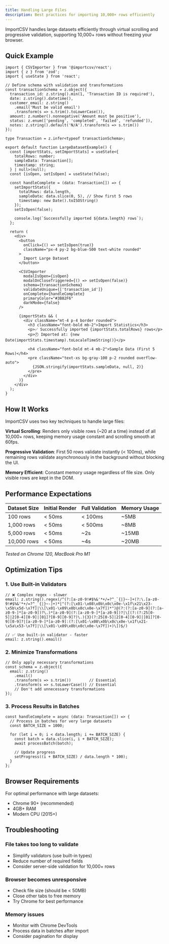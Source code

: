 ```yaml
---
title: Handling Large Files
description: Best practices for importing 10,000+ rows efficiently
---
```


ImportCSV handles large datasets efficiently through virtual scrolling and progressive validation, supporting 10,000+ rows without freezing your browser.

## Quick Example

```tsx
import { CSVImporter } from '@importcsv/react';
import { z } from 'zod';
import { useState } from 'react';

// Define schema with validation and transformations
const transactionSchema = z.object({
  transaction_id: z.string().min(1, 'Transaction ID is required'),
  date: z.string().datetime(),
  customer_email: z.string()
    .email('Must be valid email')
    .transform(s => s.trim().toLowerCase()),
  amount: z.number().nonnegative('Amount must be positive'),
  status: z.enum(['pending', 'completed', 'failed', 'refunded']),
  notes: z.string().default('N/A').transform(s => s.trim())
});

type Transaction = z.infer<typeof transactionSchema>;

export default function LargeDatasetExample() {
  const [importStats, setImportStats] = useState<{
    totalRows: number;
    sampleData: Transaction[];
    timestamp: string;
  } | null>(null);
  const [isOpen, setIsOpen] = useState(false);

  const handleComplete = (data: Transaction[]) => {
    setImportStats({
      totalRows: data.length,
      sampleData: data.slice(0, 5), // Show first 5 rows
      timestamp: new Date().toISOString()
    });
    setIsOpen(false);

    console.log(`Successfully imported ${data.length} rows`);
  };

  return (
    <div>
      <button
        onClick={() => setIsOpen(true)}
        className="px-4 py-2 bg-blue-500 text-white rounded"
      >
        Import Large Dataset
      </button>

      <CSVImporter
        modalIsOpen={isOpen}
        modalOnCloseTriggered={() => setIsOpen(false)}
        schema={transactionSchema}
        validateUnique={['transaction_id']}
        onComplete={handleComplete}
        primaryColor="#3B82F6"
        darkMode={false}
      />

      {importStats && (
        <div className="mt-4 p-4 border rounded">
          <h3 className="font-bold mb-2">Import Statistics</h3>
          <p>✅ Successfully imported {importStats.totalRows} rows</p>
          <p>🕐 Imported at: {new Date(importStats.timestamp).toLocaleTimeString()}</p>

          <h4 className="font-bold mt-4 mb-2">Sample Data (First 5 Rows)</h4>
          <pre className="text-xs bg-gray-100 p-2 rounded overflow-auto">
            {JSON.stringify(importStats.sampleData, null, 2)}
          </pre>
        </div>
      )}
    </div>
  );
}
```

## How It Works

ImportCSV uses two key techniques to handle large files:

**Virtual Scrolling**: Renders only visible rows (~20 at a time) instead of all 10,000+ rows, keeping memory usage constant and scrolling smooth at 60fps.

**Progressive Validation**: First 50 rows validate instantly (< 100ms), while remaining rows validate asynchronously in the background without blocking the UI.

**Memory Efficient**: Constant memory usage regardless of file size. Only visible rows are kept in the DOM.

## Performance Expectations

| Dataset Size | Initial Render | Full Validation | Memory Usage |
|-------------|---------------|-----------------|--------------|
| 100 rows | < 50ms | < 100ms | ~5MB |
| 1,000 rows | < 50ms | < 500ms | ~8MB |
| 5,000 rows | < 50ms | ~2s | ~15MB |
| 10,000 rows | < 50ms | ~4s | ~20MB |

*Tested on Chrome 120, MacBook Pro M1*

## Optimization Tips

### 1. Use Built-in Validators

```tsx
// ❌ Complex regex - slower
email: z.string().regex(/^(?:[a-z0-9!#$%&'*+/=?^_`{|}~-]+(?:\.[a-z0-9!#$%&'*+/=?^_`{|}~-]+)*|"(?:[\x01-\x08\x0b\x0c\x0e-\x1f\x21\x23-\x5b\x5d-\x7f]|\\[\x01-\x09\x0b\x0c\x0e-\x7f])*")@(?:(?:[a-z0-9](?:[a-z0-9-]*[a-z0-9])?\.)*[a-z0-9](?:[a-z0-9-]*[a-z0-9])?|\[(?:(?:25[0-5]|2[0-4][0-9]|[01]?[0-9][0-9]?)\.){3}(?:25[0-5]|2[0-4][0-9]|[01]?[0-9][0-9]?|[a-z0-9-]*[a-z0-9]:(?:[\x01-\x08\x0b\x0c\x0e-\x1f\x21-\x5a\x53-\x7f]|\\[\x01-\x09\x0b\x0c\x0e-\x7f])+)\])$/)

// ✅ Use built-in validator - faster
email: z.string().email()
```

### 2. Minimize Transformations

```tsx
// Only apply necessary transformations
const schema = z.object({
  email: z.string()
    .email()
    .transform(s => s.trim())        // Essential
    .transform(s => s.toLowerCase()) // Essential
    // Don't add unnecessary transformations
});
```

### 3. Process Results in Batches

```tsx
const handleComplete = async (data: Transaction[]) => {
  // Process in batches for very large datasets
  const BATCH_SIZE = 1000;

  for (let i = 0; i < data.length; i += BATCH_SIZE) {
    const batch = data.slice(i, i + BATCH_SIZE);
    await processBatch(batch);

    // Update progress
    setProgress((i + BATCH_SIZE) / data.length * 100);
  }
};
```

## Browser Requirements

For optimal performance with large datasets:
- Chrome 90+ (recommended)
- 4GB+ RAM
- Modern CPU (2015+)

## Troubleshooting

### File takes too long to validate
- Simplify validators (use built-in types)
- Reduce number of required fields
- Consider server-side validation for 10,000+ rows

### Browser becomes unresponsive
- Check file size (should be < 50MB)
- Close other tabs to free memory
- Try Chrome for best performance

### Memory issues
- Monitor with Chrome DevTools
- Process data in batches after import
- Consider pagination for display
